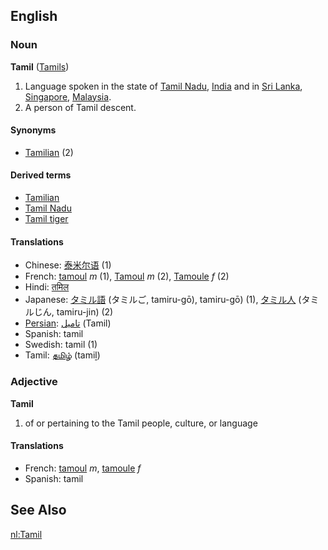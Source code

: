==English==
===Noun===
'''Tamil''' ([[Tamils]])

# Language spoken in the state of [[Tamil Nadu]], [[India]] and in [[Sri Lanka]], [[Singapore]], [[Malaysia]].
# A person of Tamil descent.

====Synonyms====
*[[Tamilian]] (2)

====Derived terms====
*[[Tamilian]]
*[[Tamil Nadu]] <!-- seems to sometimes be written as a single word -->
*[[Tamil tiger]] 
====Translations====

* Chinese: [[泰米尔语]] (1)
* French: [[tamoul]] ''m'' (1), [[Tamoul]] ''m'' (2), [[Tamoule]] ''f'' (2)
* Hindi: [[तमिल]]
* Japanese: [[タミル語]] (タミルご, tamiru-gō), tamiru-gō) (1), [[タミル人]] (タミルじん, tamiru-jin) (2)
* [[Persian]]: [[تاميل]] (Tamil)
* Spanish: tamil
* Swedish: tamil (1)
* Tamil: [[தமிழ்]] (tamiḻ)

===Adjective===
'''Tamil'''

# of or pertaining to the Tamil people, culture, or language

====Translations====

*French: [[tamoul]] ''m'', [[tamoule]] ''f''
*Spanish: tamil

==See Also==
{{interwiktionary|code=nl}}

[[nl:Tamil]]